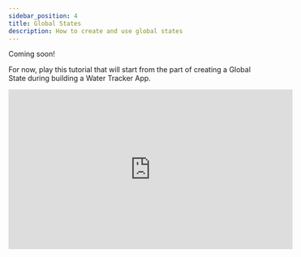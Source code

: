 ```yaml
---
sidebar_position: 4
title: Global States
description: How to create and use global states
---
```


Coming soon!

For now, play this tutorial that will start from the part of creating a Global State during building a Water Tracker App.

<iframe width="560" height="315" src="https://www.youtube.com/embed/cnrIhGEGIeE?si=w5VkTLLqA2uskH64&amp;start=478" title="YouTube video player" frameborder="0" allow="accelerometer; autoplay; clipboard-write; encrypted-media; gyroscope; picture-in-picture; web-share" referrerpolicy="strict-origin-when-cross-origin" allowfullscreen></iframe>